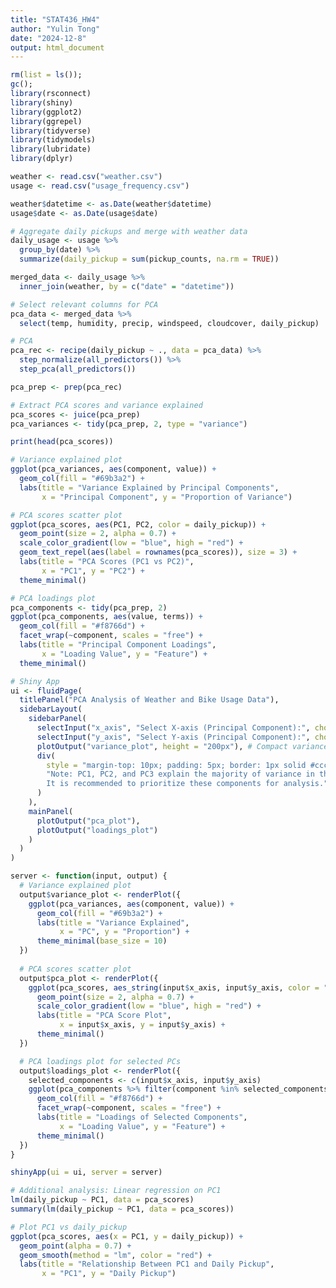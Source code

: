 ```yaml
---
title: "STAT436_HW4"
author: "Yulin Tong"
date: "2024-12-8"
output: html_document
---
```

```r
rm(list = ls());
gc();
library(rsconnect)
library(shiny)
library(ggplot2)
library(ggrepel)
library(tidyverse)
library(tidymodels)
library(lubridate)
library(dplyr)
```

```r
weather <- read.csv("weather.csv")
usage <- read.csv("usage_frequency.csv")

weather$datetime <- as.Date(weather$datetime)
usage$date <- as.Date(usage$date)

# Aggregate daily pickups and merge with weather data
daily_usage <- usage %>%
  group_by(date) %>%
  summarize(daily_pickup = sum(pickup_counts, na.rm = TRUE))

merged_data <- daily_usage %>%
  inner_join(weather, by = c("date" = "datetime"))

# Select relevant columns for PCA
pca_data <- merged_data %>%
  select(temp, humidity, precip, windspeed, cloudcover, daily_pickup)

```

```r
# PCA
pca_rec <- recipe(daily_pickup ~ ., data = pca_data) %>%
  step_normalize(all_predictors()) %>%
  step_pca(all_predictors())

pca_prep <- prep(pca_rec)

# Extract PCA scores and variance explained
pca_scores <- juice(pca_prep)
pca_variances <- tidy(pca_prep, 2, type = "variance")

print(head(pca_scores))
```

```r
# Variance explained plot
ggplot(pca_variances, aes(component, value)) +
  geom_col(fill = "#69b3a2") +
  labs(title = "Variance Explained by Principal Components",
       x = "Principal Component", y = "Proportion of Variance")
```
```r
# PCA scores scatter plot
ggplot(pca_scores, aes(PC1, PC2, color = daily_pickup)) +
  geom_point(size = 2, alpha = 0.7) +
  scale_color_gradient(low = "blue", high = "red") +
  geom_text_repel(aes(label = rownames(pca_scores)), size = 3) +
  labs(title = "PCA Scores (PC1 vs PC2)",
       x = "PC1", y = "PC2") +
  theme_minimal()
```
```r
# PCA loadings plot
pca_components <- tidy(pca_prep, 2)
ggplot(pca_components, aes(value, terms)) +
  geom_col(fill = "#f8766d") +
  facet_wrap(~component, scales = "free") +
  labs(title = "Principal Component Loadings",
       x = "Loading Value", y = "Feature") +
  theme_minimal()
```
```r
# Shiny App
ui <- fluidPage(
  titlePanel("PCA Analysis of Weather and Bike Usage Data"),
  sidebarLayout(
    sidebarPanel(
      selectInput("x_axis", "Select X-axis (Principal Component):", choices = c("PC1", "PC2", "PC3", "PC4", "PC5")),
      selectInput("y_axis", "Select Y-axis (Principal Component):", choices = c("PC1", "PC2", "PC3", "PC4", "PC5")),
      plotOutput("variance_plot", height = "200px"), # Compact variance plot
      div(
        style = "margin-top: 10px; padding: 5px; border: 1px solid #ccc; background-color: #f9f9f9; font-size: 12px;",
        "Note: PC1, PC2, and PC3 explain the majority of variance in the data. 
        It is recommended to prioritize these components for analysis."
      )
    ),
    mainPanel(
      plotOutput("pca_plot"),
      plotOutput("loadings_plot")
    )
  )
)

server <- function(input, output) {
  # Variance explained plot
  output$variance_plot <- renderPlot({
    ggplot(pca_variances, aes(component, value)) +
      geom_col(fill = "#69b3a2") +
      labs(title = "Variance Explained",
           x = "PC", y = "Proportion") +
      theme_minimal(base_size = 10)
  })
  
  # PCA scores scatter plot
  output$pca_plot <- renderPlot({
    ggplot(pca_scores, aes_string(input$x_axis, input$y_axis, color = "daily_pickup")) +
      geom_point(size = 2, alpha = 0.7) +
      scale_color_gradient(low = "blue", high = "red") +
      labs(title = "PCA Score Plot",
           x = input$x_axis, y = input$y_axis) +
      theme_minimal()
  })

  # PCA loadings plot for selected PCs
  output$loadings_plot <- renderPlot({
    selected_components <- c(input$x_axis, input$y_axis)
    ggplot(pca_components %>% filter(component %in% selected_components), aes(value, terms)) +
      geom_col(fill = "#f8766d") +
      facet_wrap(~component, scales = "free") +
      labs(title = "Loadings of Selected Components",
           x = "Loading Value", y = "Feature") +
      theme_minimal()
  })
}

shinyApp(ui = ui, server = server)
```

```r
# Additional analysis: Linear regression on PC1
lm(daily_pickup ~ PC1, data = pca_scores)
summary(lm(daily_pickup ~ PC1, data = pca_scores))

# Plot PC1 vs daily_pickup
ggplot(pca_scores, aes(x = PC1, y = daily_pickup)) +
  geom_point(alpha = 0.7) +
  geom_smooth(method = "lm", color = "red") +
  labs(title = "Relationship Between PC1 and Daily Pickup",
       x = "PC1", y = "Daily Pickup")
```

